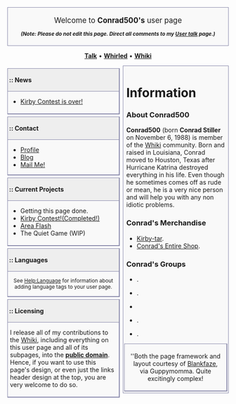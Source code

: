 <div style="background-color: #f9f9f9; border: 1px solid #88a; padding: 5px;">
<center><big>Welcome to '''Conrad500's''' user page</big></center>
<center><small>'''''(Note: Please do not edit this page. Direct all comments to my [[User talk:Conrad500|User talk]] page.)'''''</small></center></div>
<center>'''[[User talk:Conrad500|Talk]]''' • '''[[Whirled|Whirled]]''' • '''[[Whirled:about|Whiki]]'''</center>

<div style="float: left; margin-top: 0; background-color: transparent; border: 1px solid transparent; padding: 10px; padding-left: 4px; width: 246px; clear: both;">

<div style="margin-left: -5px; margin-bottom: 5px; margin-top: -5px; margin-right: -5px; padding: 5px; padding-top: 0; background: #f9f9f9; border: 1px solid #88a; border-right-width:2px; border-bottom-width:2px;">
<div style="width: 101.5%; margin-top: -1px; margin-left: -6px; padding: 3px; margin-bottom: 2px; background: #eee; border: 1px solid #88a;">''':: News'''</div>
*[http://www.whirled.com/#groups-d_2783 Kirby Contest is over!]</div>

<div style="margin-left: -5px; margin-bottom: 5px; margin-top: 5px; margin-right: -5px; padding: 5px; padding-top: 0; padding-bottom: 0; background: #f9f9f9; border: 1px solid #88a; border-right-width:2px; border-bottom-width:2px;">
<div style="width: 101.5%; margin-top: -1px; margin-left: -6px; padding: 3px; background: #eee; border: 1px solid #88a;">''':: Contact'''</div>
* [http://www.whirled.com/#people-20260 Profile]
* [http://www.conrad500.blogspot.com Blog]
* [http://www.whirled.com/#mail-w_m_20260 Mail Me!]</div>

<div style="margin-left: -5px; margin-right: -5px; margin-top: 5px; margin-bottom: 5px; padding: 5px; padding-top: 0; background: #f9f9f9; border: 1px solid #88a; border-right-width:2px; border-bottom-width:2px;">
<div style="width: 101.5%; margin-top: -1px; margin-left: -6px; padding: 3px; background: #eee; border: 1px solid #88a;">''':: Current Projects'''</div>
* Getting this page done.
* [http://www.whirled.com/#groups-d_2783 Kirby Contest!(Completed!)]
* [http://www.whirled.com/#games-d_-874 Area Flash]
* The Quiet Game (WIP)
</div>

<div style="margin-left: -5px; margin-bottom: 5px; margin-top: 5px; margin-right: -5px; padding: 5px; padding-top: 0; padding-bottom: 0; background: #f9f9f9; border: 1px solid #88a; border-right-width:2px; border-bottom-width:2px;">
<div style="width: 101.5%; margin-top: -1px; margin-left: -6px; padding: 3px; background: #eee; border: 1px solid #88a;">''':: Languages'''</div>
{{user en}}
<center><small> See [[Help:Language]] for information about adding language tags to your user page.</small></center></div>

<div style="margin-left: -5px; margin-right: -5px; margin-bottom: -4px; margin-top: 5px; padding: 5px; padding-top: 0; background: #f9f9f9; border: 1px solid #88a; border-right-width:2px; border-bottom-width:2px;">
<div style="width: 101.5%; margin-top: -1px; margin-left: -6px; padding: 3px; background: #eee; border: 1px solid #88a;">''':: Licensing'''</div>
I release all of my contributions to the [[Whirled:About|Whiki]], including everything on this user page and all of its subpages, into the '''[[Wikipedia:public domain|public domain]]'''.  Hence, if you want to use this page's design, or even just the links header design at the top, you are very welcome to do so.</div></div>

<div style="background-color: #f9f9f9; border: 1px solid #88a; padding: 7px; padding-top: 5px; margin-top: 6px; margin-left: 263px;">

=Information=
===About Conrad500===
'''Conrad500''' (born '''Conrad Stiller''' on November 6, 1988) is member of the [[Whirled:About|Whiki]] community. Born and raised in Louisiana, Conrad moved to Houston, Texas after Hurricane Katrina destroyed everything in his life. Even though he sometimes comes off as rude or mean, he is a very nice person and will help you with any non idiotic problems.

===Conrad's Merchandise===
* [http://www.whirled.com/#shop-l_5_5198 Kirby-tar].
* [http://www.whirled.com/#shop-5_7_c20260 Conrad's Entire Shop].

===Conrad's Groups===
*{{groups|Kirby Group|2783}}.
*{{groups|Nintendo Wifi Group|5362}}.
*{{groups|Pokemon Group|10599}}
*{{groups|Pixel Whirled|754}}.
*{{groups|Wyvern|3464}}.

<div style="margin-left: -5px; margin-bottom: -4px; margin-top: 5px; margin-right: -5px; padding: 10px; padding-top: 5px; padding-bottom: 5px; background: #f9f9f9; border: 1px solid #8888aa; border-right-width:2px; border-bottom-width:2px; text-align: center;">''Both the page framework and layout courtesy of [[Wikipedia:User:Blankfaze|Blankfaze]], via Guppymomma. Quite excitingly complex!</div></div>